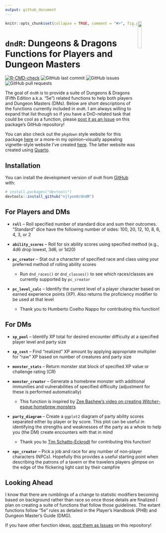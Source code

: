 ```yaml
---
output: github_document
---
```


<!-- README.md is generated from README.Rmd. Please edit that file -->

<img src="man/figures/dndR_hex.png" align = "right" width = "15%" />

```r
knitr::opts_chunk$set(collapse = TRUE, comment = "#>", fig.path = "man/figures/README-")
```

# `dndR`: Dungeons & Dragons Functions for Players and Dungeon Masters

<!-- badges: start -->
[![R-CMD-check](https://github.com/njlyon0/dndR/workflows/R-CMD-check/badge.svg)](https://github.com/njlyon0/dndR/actions)
![GitHub last commit](https://img.shields.io/github/last-commit/njlyon0/dndR)
![GitHub issues](https://img.shields.io/github/issues-raw/njlyon0/dndR)
![GitHub pull requests](https://img.shields.io/github/issues-pr/njlyon0/dndR)
<!-- badges: end -->

The goal of `dndR` is to provide a suite of Dungeons & Dragons (Fifth Edition a.k.a. "5e") related functions to help both players and Dungeon Masters (DMs). Below are short descriptions of the functions currently included in `dndR`. I am always willing to expand that list though so if you have a DnD-related task that could be cool as a function, please [post it as an Issue](https://github.com/njlyon0/dndR/issues) on this package's GitHub repository!

You can also check out the `pkgdown` style website for this package [here](https://njlyon0.github.io/dndR/) or a more--in my opinion--visually appealing vignette-style website I've created [here](https://njlyon0.github.io/dndR-website/). The latter website was created using [Quarto](https://quarto.org/).

## Installation

You can install the development version of `dndR` from [GitHub](https://github.com/) with:

``` r
# install.packages("devtools")
devtools::install_github("njlyon0/dndR")
```

## For Players and DMs

- **`roll`** -- Roll specified number of standard dice and sum their outcomes. "Standard" dice have the following number of sides: 100, 20, 12, 10, 8, 6, 4, 3, or 2

- **`ability_scores`** -- Roll for six ability scores using specified method (e.g., 4d6 drop lowest, 3d6, or 1d20)

- **`pc_creator`** -- Stat out a character of specified race and class using your preferred method of rolling ability scores

    - Run `dnd_races()` or `dnd_classes()` to see which races/classes are currently supported by `pc_creator`

- **`pc_level_calc`** -- Identify the current level of a player character based on earned experience points (XP). Also returns the proficiency modifier to be used at that level

    - Thank you to Humberto Coelho Nappo for contributing this function!

## For DMs

- **`xp_pool`** -- Identify XP total for desired encounter difficulty at a specified player level and party size

- **`xp_cost`** -- Find "realized" XP amount by applying appropriate multiplier for "raw" XP based on number of creatures and party size

- **`monster_stats`** -- Return monster stat block of specified XP value or challenge rating (CR)

- **`monster_creator`** -- Generate a homebrew monster with additional immunities and vulnerabilities of specified difficulty (adjustment for these is performed automatically)

    - This function is inspired by [Zee Bashew's video on creating *Witcher*-esque homebrew monsters](https://www.youtube.com/watch?v=GhjkPv4qo5w)
    
- **`party_diagram`** -- Create a `ggplot2` diagram of party ability scores separated either by player or by score. This plot can be useful in identifying the strengths and weaknesses of the party as a whole to help you (the DM) create encounters with that in mind

    - Thank you to [Tim Schatto-Eckrodt](https://kudusch.de/) for contributing this function!

- **`npc_creator`** -- Pick a job and race for any number of non-player characters (NPCs). Hopefully this provides a useful starting point when describing the patrons of a tavern or the travelers players glimpse on the edge of the flickering light cast by their campfire

## Looking Ahead

I know that there are rumblings of a change to statistic modifiers becoming based on background rather than race so once those details are finalized I plan on creating a suite of functions that follow those guidelines. The extant functions follow "5e" rules as detailed in the Player's Handbook (PHB) and Dungeon Master's Guide (DMG).

If you have other function ideas, [post them as Issues](https://github.com/njlyon0/dndR/issues) on this repository!
